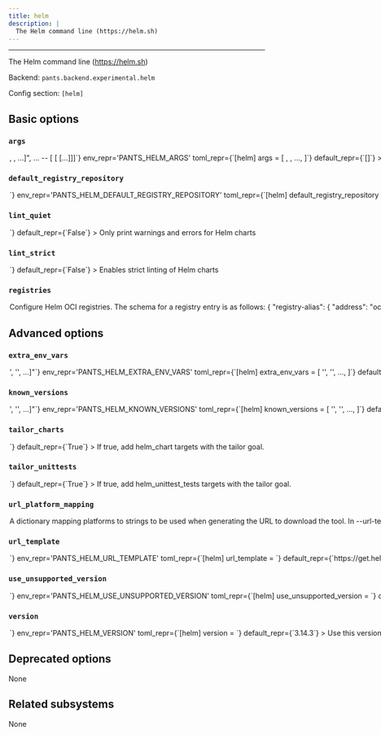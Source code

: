 ```yaml
---
title: helm
description: |
  The Helm command line (https://helm.sh)
---
```



---

The Helm command line (https://helm.sh)

Backend: <span className="color--primary">`pants.backend.experimental.helm`</span>

Config section: <span className="color--primary">`[helm]`</span>

<span className={styles.options}>

## Basic options

### `args`

<Option
  cli_repr={`--helm-args="[<shell_str>, <shell_str>, ...]", ... -- [<shell_str> [<shell_str> [...]]]`}
  env_repr='PANTS_HELM_ARGS'
  toml_repr={`[helm]
args = [
    <shell_str>,
    <shell_str>,
    ...,
]`}
  default_repr={`[]`}
>

Arguments to pass directly to helmsubsystem, e.g. `--helm-args='--force'`.

Additional arguments to pass to Helm command line.

Only a subset of Helm arguments are considered valid as passthrough arguments as most of them have equivalents in the form of fields of the different target types.

The list of valid arguments is as follows:

- --atomic
- --cleanup-on-fail
- --create-namespace
- --debug
- --force
- --wait
- --wait-for-jobs
- --kubeconfig
- --kube-context
- --kube-apiserver
- --kube-as-group
- --kube-as-user
- --kube-ca-file
- --kube-token
- --timeout

Before attempting to use passthrough arguments, check the reference of each of the available target types to see what fields are accepted in each of them.

To pass `--dry-run`, use the `--experimental-deploy-dry-run` flag.

</Option>

### `default_registry_repository`

<Option
  cli_repr={`--helm-default-registry-repository=<str>`}
  env_repr='PANTS_HELM_DEFAULT_REGISTRY_REPOSITORY'
  toml_repr={`[helm]
default_registry_repository = <str>`}
  default_repr={`None`}
>

Default location where to push Helm charts in the available registries when no specific one has been given.

If no registry repository is given, charts will be pushed to the root of the OCI registry.

</Option>

### `lint_quiet`

<Option
  cli_repr={`--[no-]helm-lint-quiet`}
  env_repr='PANTS_HELM_LINT_QUIET'
  toml_repr={`[helm]
lint_quiet = <bool>`}
  default_repr={`False`}
>

Only print warnings and errors for Helm charts

</Option>

### `lint_strict`

<Option
  cli_repr={`--[no-]helm-lint-strict`}
  env_repr='PANTS_HELM_LINT_STRICT'
  toml_repr={`[helm]
lint_strict = <bool>`}
  default_repr={`False`}
>

Enables strict linting of Helm charts

</Option>

### `registries`

<Option
  cli_repr={`--helm-registries="{'key1': val1, 'key2': val2, ...}"`}
  env_repr='PANTS_HELM_REGISTRIES'
  toml_repr={`[helm.registries]
key1 = val1
key2 = val2
...`}
  default_repr={`{}`}
>

Configure Helm OCI registries. The schema for a registry entry is as follows:

```
{
    "registry-alias": {
        "address": "oci://registry-domain:port",
        "default": bool,
    },
    ...
}
```

If no registries are provided in either a `helm_chart` target, then all default addresses will be used, if any.

The `helm_chart.registries` may be provided with a list of registry addresses and registry alias prefixed with `@` to be used instead of the defaults.

A configured registry is marked as default either by setting `default = true` or with an alias of `"default"`.

Registries also participate in resolving third party Helm charts uploaded to those registries.

</Option>

## Advanced options

### `extra_env_vars`

<Option
  cli_repr={`--helm-extra-env-vars="['<str>', '<str>', ...]"`}
  env_repr='PANTS_HELM_EXTRA_ENV_VARS'
  toml_repr={`[helm]
extra_env_vars = [
    '<str>',
    '<str>',
    ...,
]`}
  default_repr={`[]`}
>

Additional environment variables that would be made available to all Helm processes or during value interpolation.

</Option>

### `known_versions`

<Option
  cli_repr={`--helm-known-versions="['<str>', '<str>', ...]"`}
  env_repr='PANTS_HELM_KNOWN_VERSIONS'
  toml_repr={`[helm]
known_versions = [
    '<str>',
    '<str>',
    ...,
]`}
  default_repr={`[\n  "3.14.3|linux_arm64|85e1573e76fa60af14ba7e9ec75db2129b6884203be866893fa0b3f7e41ccd5e|14558415",\n  "3.14.3|linux_x86_64|3c90f24e180f8c207b8a18e5ec82cb0fa49858a7a0a86e4ed52a98398681e00b|16134525",\n  "3.14.3|macos_arm64|dff794152b62b7c1a9ff615d510f8657bcd7a3727c668e0d9d4955f70d5f7573|16104367",\n  "3.14.3|macos_x86_64|4d5d01a94c7d6b07e71690dc1988bf3229680284c87f4242d28c6f1cc99653be|16944220",\n  "3.13.3|linux_arm64|44aaa094ae24d01e8c36e327e1837fd3377a0f9152626da088384c5bc6d94562|14495979",\n  "3.13.3|linux_x86_64|bbb6e7c6201458b235f335280f35493950dcd856825ddcfd1d3b40ae757d5c7d|16188560",\n  "3.13.3|macos_arm64|61ba210cd65c53be5c0021c8fc8e0b94f4c122aff32f5ed0e4ea81728108ea20|16172665",\n  "3.13.3|macos_x86_64|da654c9e0fd4fcb50cc5dba051c1c9cf398e21ffa5064b47ac89a9697e139d39|16999788",\n  "3.12.3|linux_arm64|79ef06935fb47e432c0c91bdefd140e5b543ec46376007ca14a52e5ed3023088|14355040",\n  "3.12.3|linux_x86_64|1b2313cd198d45eab00cc37c38f6b1ca0a948ba279c29e322bdf426d406129b5|16028423",\n  "3.12.3|macos_arm64|240b0a7da9cae208000eff3d3fb95e0fa1f4903d95be62c3f276f7630b12dae1|16019570",\n  "3.12.3|macos_x86_64|1bdbbeec5a12dd0c1cd4efd8948a156d33e1e2f51140e2a51e1e5e7b11b81d47|16828211",\n  "3.12.2|linux_arm64|cfafbae85c31afde88c69f0e5053610c8c455826081c1b2d665d9b44c31b3759|14350624",\n  "3.12.2|linux_x86_64|2b6efaa009891d3703869f4be80ab86faa33fa83d9d5ff2f6492a8aebe97b219|16028750",\n  "3.12.2|macos_arm64|b60ee16847e28879ae298a20ba4672fc84f741410f438e645277205824ddbf55|16021202",\n  "3.12.2|macos_x86_64|6e8bfc84a640e0dc47cc49cfc2d0a482f011f4249e2dff2a7e23c7ef2df1b64e|16824814",\n  "3.11.3|linux_arm64|0816db0efd033c78c3cc1c37506967947b01965b9c0739fe13ec2b1eea08f601|14475471",\n  "3.11.3|linux_x86_64|ca2d5d40d4cdfb9a3a6205dd803b5bc8def00bd2f13e5526c127e9b667974a89|15489735",\n  "3.11.3|macos_arm64|267e4d50b68e8854b9cc44517da9ab2f47dec39787fed9f7eba42080d61ac7f8|15451086",\n  "3.11.3|macos_x86_64|9d029df37664b50e427442a600e4e065fa75fd74dac996c831ac68359654b2c4|16275303",\n  "3.11.2|linux_arm64|444b65100e224beee0a3a3a54cb19dad37388fa9217ab2782ba63551c4a2e128|14090242",\n  "3.11.2|linux_x86_64|781d826daec584f9d50a01f0f7dadfd25a3312217a14aa2fbb85107b014ac8ca|15026301",\n  "3.11.2|macos_arm64|f61a3aa55827de2d8c64a2063fd744b618b443ed063871b79f52069e90813151|14932800",\n  "3.11.2|macos_x86_64|404938fd2c6eff9e0dab830b0db943fca9e1572cd3d7ee40904705760faa390f|15759988",\n  "3.11.1|linux_arm64 |919173e8fb7a3b54d76af9feb92e49e86d5a80c5185020bae8c393fa0f0de1e8|13484900",\n  "3.11.1|linux_x86_64|0b1be96b66fab4770526f136f5f1a385a47c41923d33aab0dcb500e0f6c1bf7c|15023104",\n  "3.11.1|macos_arm64 |43d0198a7a2ea2639caafa81bb0596c97bee2d4e40df50b36202343eb4d5c46b|14934852",\n  "3.11.1|macos_x86_64|2548a90e5cc957ccc5016b47060665a9d2cd4d5b4d61dcc32f5de3144d103826|15757902",\n  "3.10.0|linux_arm64 |3b72f5f8a60772fb156d0a4ab93272e8da7ef4d18e6421a7020d7c019f521fc1|13055719",\n  "3.10.0|linux_x86_64|bf56beb418bb529b5e0d6d43d56654c5a03f89c98400b409d1013a33d9586474|14530566",\n  "3.10.0|macos_arm64 |f7f6558ebc8211824032a7fdcf0d55ad064cb33ec1eeec3d18057b9fe2e04dbe|14446277",\n  "3.10.0|macos_x86_64|1e7fd528482ac2ef2d79fe300724b3e07ff6f846a2a9b0b0fe6f5fa05691786b|15237557",\n  "3.8.0|linux_arm64 |23e08035dc0106fe4e0bd85800fd795b2b9ecd9f32187aa16c49b0a917105161|12324642",\n  "3.8.0|linux_x86_64|8408c91e846c5b9ba15eb6b1a5a79fc22dd4d33ac6ea63388e5698d1b2320c8b|13626774",\n  "3.8.0|macos_arm64 |751348f1a4a876ffe089fd68df6aea310fd05fe3b163ab76aa62632e327122f3|14078604",\n  "3.8.0|macos_x86_64|532ddd6213891084873e5c2dcafa577f425ca662a6594a3389e288fc48dc2089|14318316"\n]`}
>

Known versions to verify downloads against.

Each element is a pipe-separated string of `version|platform|sha256|length` or
`version|platform|sha256|length|url_override`, where:

- `version` is the version string
- `platform` is one of `[linux_arm64,linux_x86_64,macos_arm64,macos_x86_64]`
- `sha256` is the 64-character hex representation of the expected sha256
  digest of the download file, as emitted by `shasum -a 256`
- `length` is the expected length of the download file in bytes, as emitted by
  `wc -c`
- (Optional) `url_override` is a specific url to use instead of the normally
  generated url for this version

E.g., `3.1.2|macos_x86_64|6d0f18cd84b918c7b3edd0203e75569e0c7caecb1367bbbe409b44e28514f5be|42813`.
and `3.1.2|macos_arm64 |aca5c1da0192e2fd46b7b55ab290a92c5f07309e7b0ebf4e45ba95731ae98291|50926|https://example.mac.org/bin/v3.1.2/mac-aarch64-v3.1.2.tgz`.

Values are space-stripped, so pipes can be indented for readability if necessary.

</Option>

### `tailor_charts`

<Option
  cli_repr={`--[no-]helm-tailor-charts`}
  env_repr='PANTS_HELM_TAILOR_CHARTS'
  toml_repr={`[helm]
tailor_charts = <bool>`}
  default_repr={`True`}
>

If true, add `helm_chart` targets with the `tailor` goal.

</Option>

### `tailor_unittests`

<Option
  cli_repr={`--[no-]helm-tailor-unittests`}
  env_repr='PANTS_HELM_TAILOR_UNITTESTS'
  toml_repr={`[helm]
tailor_unittests = <bool>`}
  default_repr={`True`}
>

If true, add `helm_unittest_tests` targets with the `tailor` goal.

</Option>

### `url_platform_mapping`

<Option
  cli_repr={`--helm-url-platform-mapping="{'key1': val1, 'key2': val2, ...}"`}
  env_repr='PANTS_HELM_URL_PLATFORM_MAPPING'
  toml_repr={`[helm.url_platform_mapping]
key1 = val1
key2 = val2
...`}
  default_repr={`{\n  "linux_arm64": "linux-arm64",\n  "linux_x86_64": "linux-amd64",\n  "macos_arm64": "darwin-arm64",\n  "macos_x86_64": "darwin-amd64"\n}`}
>

A dictionary mapping platforms to strings to be used when generating the URL to download the tool.

In `--url-template`, anytime the `{platform}` string is used, Pants will determine the current platform, and substitute `{platform}` with the respective value from your dictionary.

For example, if you define `{"macos_x86_64": "apple-darwin", "linux_x86_64": "unknown-linux"}`, and run Pants on Linux with an intel architecture, then `{platform}` will be substituted in the `--url-template` option with `unknown-linux`.

</Option>

### `url_template`

<Option
  cli_repr={`--helm-url-template=<str>`}
  env_repr='PANTS_HELM_URL_TEMPLATE'
  toml_repr={`[helm]
url_template = <str>`}
  default_repr={`https://get.helm.sh/helm-v{version}-{platform}.tar.gz`}
>

URL to download the tool, either as a single binary file or a compressed file (e.g. zip file). You can change this to point to your own hosted file, e.g. to work with proxies or for access via the filesystem through a `file:$abspath` URL (e.g. `file:/this/is/absolute`, possibly by [templating the buildroot in a config file](https://www.pantsbuild.org/2.23/docs/using-pants/key-concepts/options#config-file-entries)).

Use `{version}` to have the value from `--version` substituted, and `{platform}` to have a value from `--url-platform-mapping` substituted in, depending on the current platform. For example, https://github.com/.../protoc-&#123;version&#125;-&#123;platform&#125;.zip.

</Option>

### `use_unsupported_version`

<Option
  cli_repr={`--helm-use-unsupported-version=<UnsupportedVersionUsage>`}
  env_repr='PANTS_HELM_USE_UNSUPPORTED_VERSION'
  toml_repr={`[helm]
use_unsupported_version = <UnsupportedVersionUsage>`}
  one_of='error, warning'
  default_repr={`error`}
>

What action to take in case the requested version of helmsubsystem is not supported.

Supported helmsubsystem versions: unspecified

</Option>

### `version`

<Option
  cli_repr={`--helm-version=<str>`}
  env_repr='PANTS_HELM_VERSION'
  toml_repr={`[helm]
version = <str>`}
  default_repr={`3.14.3`}
>

Use this version of helmsubsystem.

</Option>

## Deprecated options

None

## Related subsystems

None

</span>
